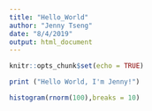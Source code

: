```yaml
---
title: "Hello_World"
author: "Jenny Tseng"
date: "8/4/2019"
output: html_document
---
```


```r
knitr::opts_chunk$set(echo = TRUE)
```

```r
print ("Hello World, I'm Jenny!")
```

```r
histogram(rnorm(100),breaks = 10)
```